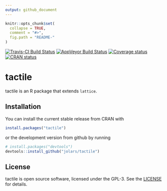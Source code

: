 ```yaml
---
output: github_document
---
```


<!-- README.md is generated from README.Rmd. Please edit that file -->

```r
knitr::opts_chunk$set(
  collapse = TRUE,
  comment = "#>",
  fig.path = "README-"
)
```

[![Travis-CI Build Status](https://travis-ci.org/jolars/tactile.svg?branch=master)](https://travis-ci.org/jolars/tactile)
[![AppVeyor Build Status](https://ci.appveyor.com/api/projects/status/github/jolars/tactile?branch=master&svg=true)](https://ci.appveyor.com/project/jolars/tactile)
[![Coverage status](https://codecov.io/gh/jolars/tactile/branch/master/graph/badge.svg)](https://codecov.io/github/jolars/tactile?branch=master)
[![CRAN status](http://www.r-pkg.org/badges/version/tactile)](https://cran.r-project.org/package=tactile)

# tactile

tactile is an R package that extends `lattice`.

## Installation

You can install the current stable release from CRAN with 

```r
install.packages("tactile")
```

or the development version from github by running

```r
# install.packages("devtools")
devtools::install_github("jolars/tactile")
```

## License

tactile is open source software, licensed under the GPL-3. See the
[LICENSE](LICENSE) for details.

